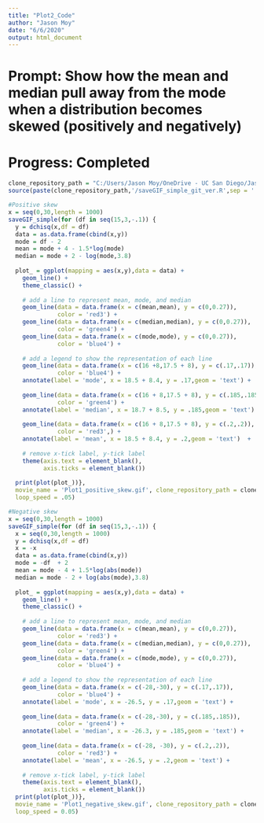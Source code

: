 ```yaml
---
title: "Plot2_Code"
author: "Jason Moy"
date: "6/6/2020"
output: html_document
---
```

# Prompt: Show how the mean and median pull away from the mode when a distribution becomes skewed (positively and negatively)

# Progress: Completed

```r
clone_repository_path = "C:/Users/Jason Moy/OneDrive - UC San Diego/Jason's PC Desktop/Statistics_Animation_Plot" #edit here
source(paste(clone_repository_path,'/saveGIF_simple_git_ver.R',sep = '')) # run the saveGIF_simple function 
```

```r
#Positive skew
x = seq(0,30,length = 1000)
saveGIF_simple(for (df in seq(15,3,-.1)) {
  y = dchisq(x,df = df)
  data = as.data.frame(cbind(x,y))
  mode = df - 2
  mean = mode + 4 - 1.5*log(mode)
  median = mode + 2 - log(mode,3.8)
  
  plot_ = ggplot(mapping = aes(x,y),data = data) + 
    geom_line() +
    theme_classic() + 
    
    # add a line to represent mean, mode, and median
    geom_line(data = data.frame(x = c(mean,mean), y = c(0,0.27)),
              color = 'red3') +
    geom_line(data = data.frame(x = c(median,median), y = c(0,0.27)),
              color = 'green4') + 
    geom_line(data = data.frame(x = c(mode,mode), y = c(0,0.27)),
              color = 'blue4') + 
    
    # add a legend to show the representation of each line 
    geom_line(data = data.frame(x = c(16 +8,17.5 + 8), y = c(.17,.17)),
              color = 'blue4') + 
    annotate(label = 'mode', x = 18.5 + 8.4, y = .17,geom = 'text') + 
    
    geom_line(data = data.frame(x = c(16 + 8,17.5 + 8), y = c(.185,.185)),
              color = 'green4') + 
    annotate(label = 'median', x = 18.7 + 8.5, y = .185,geom = 'text') + 
    
    geom_line(data = data.frame(x = c(16 + 8,17.5 + 8), y = c(.2,.2)),
              color = 'red3',) + 
    annotate(label = 'mean', x = 18.5 + 8.4, y = .2,geom = 'text')  + 
    
    # remove x-tick label, y-tick label 
    theme(axis.text = element_blank(), 
          axis.ticks = element_blank())
  
  print(plot(plot_))},
  movie_name = 'Plot1_positive_skew.gif', clone_repository_path = clone_repository_path, 
  loop_speed = .05)
```

```r
#Negative skew
x = seq(0,30,length = 1000)
saveGIF_simple(for (df in seq(15,3,-.1)) {
  x = seq(0,30,length = 1000)
  y = dchisq(x,df = df)
  x = -x
  data = as.data.frame(cbind(x,y))
  mode = -df  + 2
  mean = mode - 4 + 1.5*log(abs(mode))
  median = mode - 2 + log(abs(mode),3.8)
  
  plot_ = ggplot(mapping = aes(x,y),data = data) + 
    geom_line() +
    theme_classic() + 
    
    # add a line to represent mean, mode, and median
    geom_line(data = data.frame(x = c(mean,mean), y = c(0,0.27)),
              color = 'red3') +
    geom_line(data = data.frame(x = c(median,median), y = c(0,0.27)),
              color = 'green4') + 
    geom_line(data = data.frame(x = c(mode,mode), y = c(0,0.27)),
              color = 'blue4') + 
    
    # add a legend to show the representation of each line 
    geom_line(data = data.frame(x = c(-28,-30), y = c(.17,.17)),
              color = 'blue4') + 
    annotate(label = 'mode', x = -26.5, y = .17,geom = 'text') + 
    
    geom_line(data = data.frame(x = c(-28,-30), y = c(.185,.185)),
              color = 'green4') + 
    annotate(label = 'median', x = -26.3, y = .185,geom = 'text') + 
    
    geom_line(data = data.frame(x = c(-28, -30), y = c(.2,.2)),
              color = 'red3') + 
    annotate(label = 'mean', x = -26.5, y = .2,geom = 'text') + 
    
    # remove x-tick label, y-tick label 
    theme(axis.text = element_blank(),
          axis.ticks = element_blank())
  print(plot(plot_))},
  movie_name = 'Plot1_negative_skew.gif', clone_repository_path = clone_repository_path,
  loop_speed = 0.05)
```